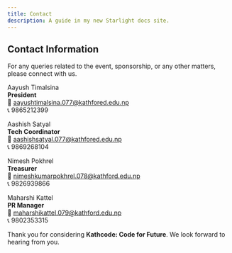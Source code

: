 ```yaml
---
title: Contact
description: A guide in my new Starlight docs site.
---
```


## Contact Information

For any queries related to the event, sponsorship, or any other matters, please connect with us.

Aayush Timalsina  
**President**  
📧 aayushtimalsina.077@kathfored.edu.np  
📞 9865212399

Aashish Satyal  
**Tech Coordinator**  
📧 aashishsatyal.077@kathfored.edu.np  
📞 9869268104

Nimesh Pokhrel  
**Treasurer**  
📧 nimeshkumarpokhrel.078@kathford.edu.np  
📞 9826939866

Maharshi Kattel  
**PR Manager**  
📧 maharshikattel.079@kathford.edu.np  
📞 9802353315

Thank you for considering **Kathcode: Code for Future**. We look forward to hearing from you.
